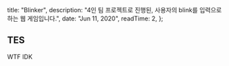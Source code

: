 
  title: "Blinker",
  description:
    "4인 팀 프로젝트로 진행된, 사용자의 blink를 입력으로 하는 웹 게임입니다.",
  date: "Jun 11, 2020",
  readTime: 2,
};


## TES

WTF
IDK
